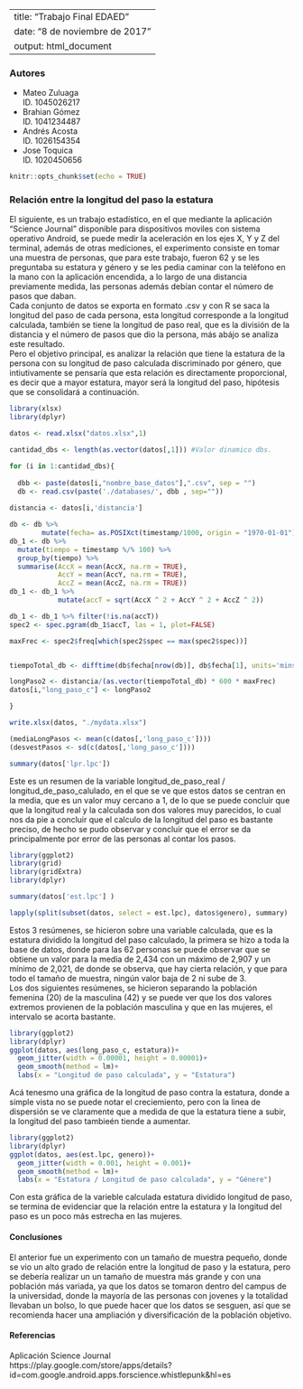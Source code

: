 
---
title: "Trabajo Final EDAED"
date: "8 de noviembre de 2017"
output: html_document
---
<h3>Autores</h3>
<ul>
  <li>Mateo Zuluaga <br> ID. 1045026217</li>
  <li>Brahian Gómez <br> ID. 1041234487</li>
  <li>Andrés Acosta <br> ID. 1026154354</li>
  <li>Jose Toquica <br> ID. 1020450656</li>
</ul>
```r
knitr::opts_chunk$set(echo = TRUE)
```
<h3>
Relación entre la longitud del paso la estatura
</h3>

<p>
El siguiente, es un trabajo estadístico, en el que mediante la aplicación "Science Journal" disponible para dispositivos moviles con sistema operativo Android, se puede medir la aceleración en los ejes X, Y y Z del terminal, además de otras mediciones, el experimento consiste en tomar una muestra de personas, que para este trabajo, fueron 62 y se les preguntaba su estatura y género y se les pedia caminar con la teléfono en la mano con la aplicación encendida, a lo largo de una distancia previamente medida, las personas además debían contar el número de pasos que daban.</br>Cada conjunto de datos se exporta en formato .csv y con R se saca la longitud del paso de cada persona, esta longitud corresponde a la longitud calculada, también se tiene la longitud de paso real, que es la división de la distancia y el número de pasos que dio la persona, más abájo se analiza este resultado.</br>
Pero el objetivo principal, es analizar la relación que tiene la estatura de la persona con su longitud de paso calculada discriminado por género, que intiutivamente se pensaría que esta relación es directamente proporcional, es decir que a mayor estatura, mayor será la longitud del paso, hipótesis que se consolidará a continuación.
</p>

```r
library(xlsx)
library(dplyr)

datos <- read.xlsx("datos.xlsx",1)

cantidad_dbs <- length(as.vector(datos[,1])) #Valor dinamico dbs.

for (i in 1:cantidad_dbs){
  
  dbb <- paste(datos[i,"nombre_base_datos"],".csv", sep = "")
  db <- read.csv(paste('./databases/', dbb , sep=""))
  
distancia <- datos[i,'distancia']

db <- db %>%
        mutate(fecha= as.POSIXct(timestamp/1000, origin = "1970-01-01"))
db_1 <- db %>%
  mutate(tiempo = timestamp %/% 100) %>%
  group_by(tiempo) %>%
  summarise(AccX = mean(AccX, na.rm = TRUE),
            AccY = mean(AccY, na.rm = TRUE),
            AccZ = mean(AccZ, na.rm = TRUE))
db_1 <- db_1 %>%
            mutate(accT = sqrt(AccX ^ 2 + AccY ^ 2 + AccZ ^ 2))

db_1 <- db_1 %>% filter(!is.na(accT))
spec2 <- spec.pgram(db_1$accT, las = 1, plot=FALSE)

maxFrec <- spec2$freq[which(spec2$spec == max(spec2$spec))]


tiempoTotal_db <- difftime(db$fecha[nrow(db)], db$fecha[1], units='mins')

longPaso2 <- distancia/(as.vector(tiempoTotal_db) * 600 * maxFrec)
datos[i,"long_paso_c"] <- longPaso2

}

write.xlsx(datos, "./mydata.xlsx")

(mediaLongPasos <- mean(c(datos[,'long_paso_c'])))
(desvestPasos <- sd(c(datos[,'long_paso_c'])))


```


```r
summary(datos['lpr.lpc'])
```
<p>
Este es un resumen de la variable longitud_de_paso_real / longitud_de_paso_calulado, en el que se ve que estos datos se centran en la media, que es un valor muy cercano a 1, de lo que se puede concluir que que la longitud real y la calculada son dos valores muy parecidos, lo cual nos da pie a concluir que el calculo de la longitud del paso es bastante preciso, de hecho se pudo observar y concluir que el error se da principalmente por error de las personas al contar los pasos.
</p>
```r
library(ggplot2)
library(grid)
library(gridExtra)
library(dplyr) 

summary(datos['est.lpc'] )

lapply(split(subset(datos, select = est.lpc), datos$genero), summary)

```
<p>
Estos 3 resúmenes, se hicieron sobre una variable calculada, que es la estatura dividido la longitud del paso calculado, la primera se hizo a toda la base de datos, donde para las 62 personas se puede observar que se obtiene un valor para la media de 2,434 con un máximo de 2,907 y un mínimo de 2,021, de donde se observa, que hay cierta relación, y que para todo el tamaño de muestra, ningún valor baja de 2 ni sube de 3.</br> Los dos siguientes resúmenes, se hicieron separando la población femenina (20) de la masculina (42) y se puede ver que los dos valores extremos provienen de la población masculina y que en las mujeres, el intervalo se acorta bastante.
</p>
```r
library(ggplot2)
library(dplyr) 
ggplot(datos, aes(long_paso_c, estatura))+
  geom_jitter(width = 0.00001, height = 0.00001)+ 
  geom_smooth(method = lm)+
  labs(x = "Longitud de paso calculada", y = "Estatura")
```
<p>
Acá tenesmo una gráfica de la longitud de paso contra la estatura, donde a simple vista no se puede notar el creciemiento, pero con la linea de dispersión se ve claramente que a medida de que la estatura tiene a subir, la longitud del paso tambieén tiende a aumentar.
</p>
```r
library(ggplot2)
library(dplyr) 
ggplot(datos, aes(est.lpc, genero))+
  geom_jitter(width = 0.001, height = 0.001)+ 
  geom_smooth(method = lm)+
  labs(x = "Estatura / Longitud de paso calculada", y = "Génere")
```
<p>
Con esta gráfica de la varieble calculada estatura dividido longitud de paso, se termina de evidenciar que la relación entre la estatura y la longitud del paso es un poco más estrecha en las mujeres.
</p>

<h4>
Conclusiones
</h4>
<p>
El anterior fue un experimento con un tamaño de muestra pequeño, donde se vio un alto grado de relación entre la longitud de paso y la estatura, pero se debería realizar un un tamaño de muestra más grande y con una población más variada, ya que los datos se tomaron dentro del campus de la universidad, donde la mayoría de las personas con jovenes y la totalidad llevaban un bolso, lo que puede hacer que los datos se sesguen, así que se recomienda hacer una ampliación y diversificación de la población objetivo.
</p>

<h4>
Referencias
</h4>
<p>
Aplicación Science Journal </br> https://play.google.com/store/apps/details?id=com.google.android.apps.forscience.whistlepunk&hl=es
</p>


